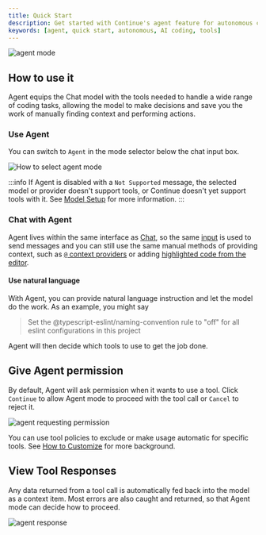 ```yaml
---
title: Quick Start
description: Get started with Continue's agent feature for autonomous coding tasks
keywords: [agent, quick start, autonomous, AI coding, tools]
---
```


![agent mode](/img/agent.gif)

## How to use it

Agent equips the Chat model with the tools needed to handle a wide range of coding tasks, allowing the model to make decisions and save you the work of manually finding context and performing actions.

### Use Agent

You can switch to `Agent` in the mode selector below the chat input box.

![How to select agent mode](/img/mode-select-agent.png)

:::info
If Agent is disabled with a `Not Supported` message, the selected model or provider doesn't support tools, or Continue doesn't yet support tools with it. See [Model Setup](./model-setup.mdx) for more information.
:::

### Chat with Agent

Agent lives within the same interface as [Chat](../chat/how-it-works), so the same [input](../chat/quick-start#type-a-request-and-press-enter) is used to send messages and you can still use the same manual methods of providing context, such as [`@` context providers](../chat/quick-start#reference-context-with-the--symbol) or adding [highlighted code from the editor](../chat/quick-start#highlight-a-code-section-to-include-as-context).

#### Use natural language

With Agent, you can provide natural language instruction and let the model do the work. As an example, you might say

> Set the @typescript-eslint/naming-convention rule to "off" for all eslint configurations in this project

Agent will then decide which tools to use to get the job done.

## Give Agent permission

By default, Agent will ask permission when it wants to use a tool. Click `Continue` to allow Agent mode to proceed with the tool call or `Cancel` to reject it.

![agent requesting permission](/img/agent-permission.png)

You can use tool policies to exclude or make usage automatic for specific tools. See [How to Customize](./how-to-customize.md) for more background.

## View Tool Responses

Any data returned from a tool call is automatically fed back into the model as a context item. Most errors are also caught and returned, so that Agent mode can decide how to proceed.

![agent response](/img/agent-response.png)
